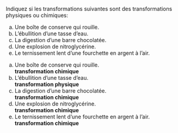 ::: {.Exercise data-latex=""}

Indiquez si les transformations suivantes sont des transformations physiques ou chimiques:

a. Une boîte de conserve qui rouille.  
b. L'ébullition d'une tasse d'eau.  
c. La digestion d'une barre chocolatée.  
d. Une explosion de nitroglycérine.  
e. Le ternissement lent d'une fourchette en argent à l'air.  

:::

::: {.Answer data-latex=""}

a. Une boîte de conserve qui rouille.  
  **transformation chimique**
b. L'ébullition d'une tasse d'eau.  
  **transformation physique**
c. La digestion d'une barre chocolatée.  
  **transformation chimique**
d. Une explosion de nitroglycérine.  
  **transformation chimique**
e. Le ternissement lent d'une fourchette en argent à l'air.  
  **transformation chimique**

:::
